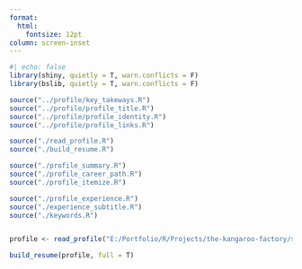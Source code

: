 ```yaml
---
format: 
  html:
    fontsize: 12pt
column: screen-inset
---
```


```r
#| echo: false
library(shiny, quietly = T, warn.conflicts = F)
library(bslib, quietly = T, warn.conflicts = F)

source("../profile/key_takeways.R")
source("../profile/profile_title.R")
source("../profile/profile_identity.R")
source("../profile/profile_links.R")

source("./read_profile.R")
source("./build_resume.R")

source("./profile_summary.R")
source("./profile_career_path.R")
source("./profile_itemize.R")

source("./profile_experience.R")
source("./experience_subtitle.R")
source("./keywords.R")


profile <- read_profile("E:/Portfolio/R/Projects/the-kangaroo-factory/shinyapp/R/experimental")

build_resume(profile, full = T)

```
